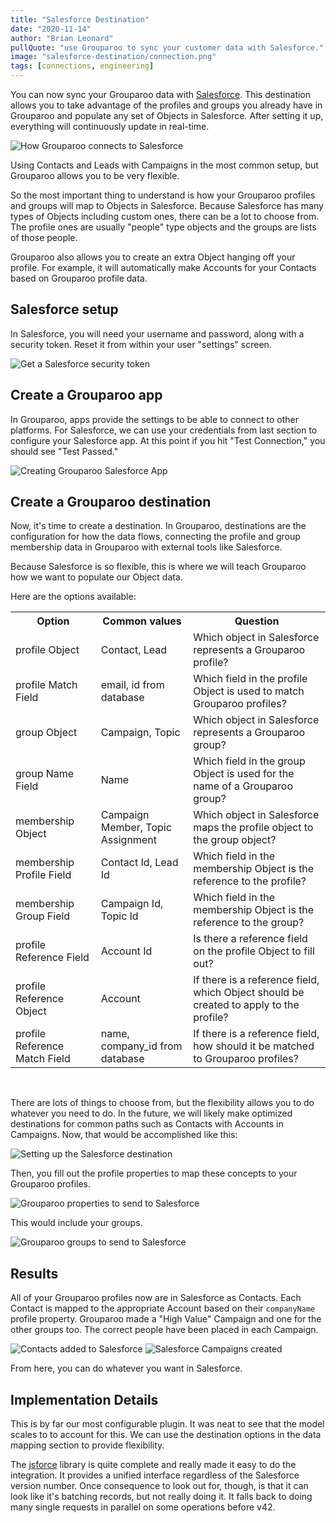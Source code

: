 ```yaml
---
title: "Salesforce Destination"
date: "2020-11-14"
author: "Brian Leonard"
pullQuote: "use Grouparoo to sync your customer data with Salesforce."
image: "salesforce-destination/connection.png"
tags: [connections, engineering]
---
```


You can now sync your Grouparoo data with [Salesforce](https://www.salesforce.com). This destination allows you to take advantage of the profiles and groups you already have in Grouparoo and populate any set of Objects in Salesforce. After setting it up, everything will continuously update in real-time.

<Image
  centered
  alt="How Grouparoo connects to Salesforce"
  src="salesforce-destination/connection.png"
  height={300}
  width={700}
/>

Using Contacts and Leads with Campaigns in the most common setup, but Grouparoo allows you to be very flexible.

So the most important thing to understand is how your Grouparoo profiles and groups will map to Objects in Salesforce. Because Salesforce has many types of Objects including custom ones, there can be a lot to choose from. The profile ones are usually "people" type objects and the groups are lists of those people.

Grouparoo also allows you to create an extra Object hanging off your profile. For example, it will automatically make Accounts for your Contacts based on Grouparoo profile data.

## Salesforce setup

In Salesforce, you will need your username and password, along with a security token. Reset it from within your user "settings" screen.

<Image
  centered
  alt="Get a Salesforce security token"
  src="salesforce-destination/salesforce-token.png"
  height={300}
  width={549}
/>

## Create a Grouparoo app

In Grouparoo, apps provide the settings to be able to connect to other platforms. For Salesforce, we can use your credentials from last section to configure your Salesforce app. At this point if you hit "Test Connection," you should see "Test Passed."

<Image
  centered
  alt="Creating Grouparoo Salesforce App"
  src="salesforce-destination/create-app.png"
  width={500}
  height={639}
/>

## Create a Grouparoo destination

Now, it's time to create a destination. In Grouparoo, destinations are the configuration for how the data flows, connecting the profile and group membership data in Grouparoo with external tools like Salesforce.

Because Salesforce is so flexible, this is where we will teach Grouparoo how we want to populate our Object data.

Here are the options available:

<table className="blogTable">
  <style>{`
     .blogTable td, .blogTable th {
      border: 1px solid black;
      border-collapse: collapse;
      text-align: center;
      padding: 10px;
    }
  `}</style>
  <tbody>
    <tr>
      <th> Option </th>
      <th> Common values </th>
      <th> Question </th>
    </tr>
    <tr>
      <td> profile Object </td>
      <td> Contact, Lead </td>
      <td> Which object in Salesforce represents a Grouparoo profile? </td>
    </tr>
    <tr>
      <td> profile Match Field </td>
      <td> email, id from database </td>
      <td>
        Which field in the profile Object is used to match Grouparoo profiles?
      </td>
    </tr>
    <tr>
      <td> group Object </td>
      <td> Campaign, Topic </td>
      <td> Which object in Salesforce represents a Grouparoo group? </td>
    </tr>
    <tr>
      <td> group Name Field </td>
      <td> Name </td>
      <td>
        Which field in the group Object is used for the name of a Grouparoo
        group?
      </td>
    </tr>
    <tr>
      <td> membership Object </td>
      <td> Campaign Member, Topic Assignment </td>
      <td>
        Which object in Salesforce maps the profile object to the group object?
      </td>
    </tr>
    <tr>
      <td> membership Profile Field </td>
      <td> Contact Id, Lead Id </td>
      <td>
        Which field in the membership Object is the reference to the profile?
      </td>
    </tr>
    <tr>
      <td> membership Group Field </td>
      <td> Campaign Id, Topic Id </td>
      <td>
        Which field in the membership Object is the reference to the group?
      </td>
    </tr>
    <tr>
      <td> profile Reference Field </td>
      <td> Account Id </td>
      <td> Is there a reference field on the profile Object to fill out? </td>
    </tr>
    <tr>
      <td> profile Reference Object </td>
      <td> Account </td>
      <td>
        If there is a reference field, which Object should be created to apply
        to the profile?
      </td>
    </tr>
    <tr>
      <td> profile Reference Match Field </td>
      <td> name, company_id from database </td>
      <td>
        If there is a reference field, how should it be matched to Grouparoo
        profiles?
      </td>
    </tr>
  </tbody>
</table>
<br />

There are lots of things to choose from, but the flexibility allows you to do whatever you need to do. In the future, we will likely make optimized destinations for common paths such as Contacts with Accounts in Campaigns. Now, that would be accomplished like this:

<Image
  centered
  alt="Setting up the Salesforce destination"
  src="salesforce-destination/destination-options.png"
  width={700}
  height={1259}
/>

Then, you fill out the profile properties to map these concepts to your Grouparoo profiles.

<Image
  centered
  alt="Grouparoo properties to send to Salesforce"
  src="salesforce-destination/destination-mapping.png"
  width={700}
  height={432}
/>

This would include your groups.

<Image
  centered
  alt="Grouparoo groups to send to Salesforce"
  src="salesforce-destination/destination-groups.png"
  width={600}
  height={239}
/>

## Results

All of your Grouparoo profiles now are in Salesforce as Contacts. Each Contact is mapped to the appropriate Account based on their `companyName` profile property. Grouparoo made a "High Value" Campaign and one for the other groups too. The correct people have been placed in each Campaign.

<Image
  centered
  alt="Contacts added to Salesforce"
  src="salesforce-destination/salesforce-contacts.png"
  width={700}
  height={172}
/>
<Image
  centered
  alt="Salesforce Campaigns created"
  src="salesforce-destination/salesforce-campaign.png"
  width={700}
  height={694}
/>

From here, you can do whatever you want in Salesforce.

## Implementation Details

This is by far our most configurable plugin. It was neat to see that the model scales to to account for this. We can use the destination options in the data mapping section to provide flexibility.

The [jsforce](https://jsforce.github.io/) library is quite complete and really made it easy to do the integration. It provides a unified interface regardless of the Salesforce version number. Once consequence to look out for, though, is that it can look like it's batching records, but not really doing it. It falls back to doing many single requests in parallel on some operations before v42.
